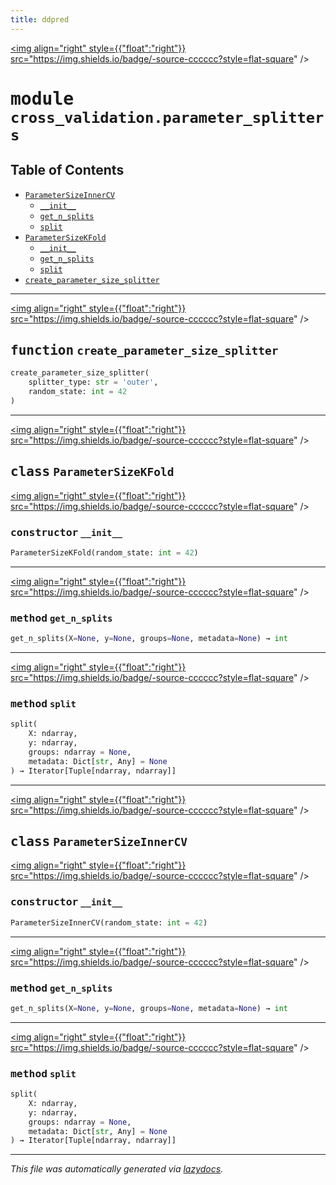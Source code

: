 ```yaml
---
title: ddpred
---
```


<a href="https://github.com/drothermel/%24%7BREPO%7D/blob/main/src/ddpred/cross_validation/parameter_splitters.py"><img align="right" style={{"float":"right"}} src="https://img.shields.io/badge/-source-cccccc?style=flat-square" /></a>

# <kbd>module</kbd> `cross_validation.parameter_splitters`



## Table of Contents
- [`ParameterSizeInnerCV`](./ddpred.cross_validation.parameter_splitters#class-parametersizeinnercv)
	- [`__init__`](./ddpred.cross_validation.parameter_splitters#constructor---init--)
	- [`get_n_splits`](./ddpred.cross_validation.parameter_splitters#method-get-n-splits)
	- [`split`](./ddpred.cross_validation.parameter_splitters#method-split)
- [`ParameterSizeKFold`](./ddpred.cross_validation.parameter_splitters#class-parametersizekfold)
	- [`__init__`](./ddpred.cross_validation.parameter_splitters#constructor---init--)
	- [`get_n_splits`](./ddpred.cross_validation.parameter_splitters#method-get-n-splits)
	- [`split`](./ddpred.cross_validation.parameter_splitters#method-split)
- [`create_parameter_size_splitter`](./ddpred.cross_validation.parameter_splitters#function-create-parameter-size-splitter)



---

<a href="https://github.com/drothermel/%24%7BREPO%7D/blob/main/src/ddpred/cross_validation/parameter_splitters.py#L131"><img align="right" style={{"float":"right"}} src="https://img.shields.io/badge/-source-cccccc?style=flat-square" /></a>

## <kbd>function</kbd> `create_parameter_size_splitter`

```python
create_parameter_size_splitter(
    splitter_type: str = 'outer',
    random_state: int = 42
)
```





---

<a href="https://github.com/drothermel/%24%7BREPO%7D/blob/main/src/ddpred/cross_validation/parameter_splitters.py#L5"><img align="right" style={{"float":"right"}} src="https://img.shields.io/badge/-source-cccccc?style=flat-square" /></a>

## <kbd>class</kbd> `ParameterSizeKFold`



<a href="https://github.com/drothermel/%24%7BREPO%7D/blob/main/src/ddpred/cross_validation/parameter_splitters.py#L6"><img align="right" style={{"float":"right"}} src="https://img.shields.io/badge/-source-cccccc?style=flat-square" /></a>

### <kbd>constructor</kbd> `__init__`

```python
ParameterSizeKFold(random_state: int = 42)
```







---

<a href="https://github.com/drothermel/%24%7BREPO%7D/blob/main/src/ddpred/cross_validation/parameter_splitters.py#L10"><img align="right" style={{"float":"right"}} src="https://img.shields.io/badge/-source-cccccc?style=flat-square" /></a>

### <kbd>method</kbd> `get_n_splits`

```python
get_n_splits(X=None, y=None, groups=None, metadata=None) → int
```




---

<a href="https://github.com/drothermel/%24%7BREPO%7D/blob/main/src/ddpred/cross_validation/parameter_splitters.py#L21"><img align="right" style={{"float":"right"}} src="https://img.shields.io/badge/-source-cccccc?style=flat-square" /></a>

### <kbd>method</kbd> `split`

```python
split(
    X: ndarray,
    y: ndarray,
    groups: ndarray = None,
    metadata: Dict[str, Any] = None
) → Iterator[Tuple[ndarray, ndarray]]
```





---

<a href="https://github.com/drothermel/%24%7BREPO%7D/blob/main/src/ddpred/cross_validation/parameter_splitters.py#L66"><img align="right" style={{"float":"right"}} src="https://img.shields.io/badge/-source-cccccc?style=flat-square" /></a>

## <kbd>class</kbd> `ParameterSizeInnerCV`



<a href="https://github.com/drothermel/%24%7BREPO%7D/blob/main/src/ddpred/cross_validation/parameter_splitters.py#L67"><img align="right" style={{"float":"right"}} src="https://img.shields.io/badge/-source-cccccc?style=flat-square" /></a>

### <kbd>constructor</kbd> `__init__`

```python
ParameterSizeInnerCV(random_state: int = 42)
```







---

<a href="https://github.com/drothermel/%24%7BREPO%7D/blob/main/src/ddpred/cross_validation/parameter_splitters.py#L71"><img align="right" style={{"float":"right"}} src="https://img.shields.io/badge/-source-cccccc?style=flat-square" /></a>

### <kbd>method</kbd> `get_n_splits`

```python
get_n_splits(X=None, y=None, groups=None, metadata=None) → int
```




---

<a href="https://github.com/drothermel/%24%7BREPO%7D/blob/main/src/ddpred/cross_validation/parameter_splitters.py#L83"><img align="right" style={{"float":"right"}} src="https://img.shields.io/badge/-source-cccccc?style=flat-square" /></a>

### <kbd>method</kbd> `split`

```python
split(
    X: ndarray,
    y: ndarray,
    groups: ndarray = None,
    metadata: Dict[str, Any] = None
) → Iterator[Tuple[ndarray, ndarray]]
```







---

_This file was automatically generated via [lazydocs](https://github.com/ml-tooling/lazydocs)._
